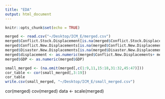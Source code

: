 ```yaml
---
title: "EDA"
output: html_document
---
```


```r
knitr::opts_chunk$set(echo = TRUE)
```

```r
merged <- read.csv("~/Desktop/ICM_E/merged.csv")
merged$Conflict.Stock.Displacement[is.na(merged$Conflict.Stock.Displacement)] <- 0
merged$Conflict.New.Displacements[is.na(merged$Conflict.New.Displacements)] <- 0
merged$Disaster.New.Displacements[is.na(merged$Disaster.New.Displacements)] <- 0
merged$displacement <- as.numeric(merged$Conflict.New.Displacements+ merged$Conflict.Stock.Displacement+merged$Disaster.New.Displacements)
merged$GDP <- as.numeric(merged$GDP)

small_merged <- (na.omit(merged[,c(1:9,11,15:18,31:32,45:47)]))
cor_table <- cor(small_merged[,3:19])
cor_table
write.csv(small_merged, "~/Desktop/ICM_E/small_merged.csv")
```

cor(merged)
cov(merged)
data <- scale(merged)